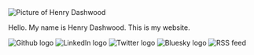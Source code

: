 

<div className="mb-4 flex justify-center">
  <Image
    src="https://res.cloudinary.com/henrydashwood/image/upload/v1697504700/profile_ac0f0fab87.jpg"
    alt="Picture of Henry Dashwood"
    width={300}
    height={300}
    className="rounded-lg"
  />
</div>

Hello. My name is Henry Dashwood. This is my website.

<div className="flex justify-center rounded-lg p-4">
  <Link href="https://github.com/HenryDashwood" target="_blank">
    <Image
      priority
      src="https://res.cloudinary.com/henrydashwood/image/upload/v1676510961/website-cms/index/github_qrrmcq.svg"
      width={50}
      height={50}
      alt="Github logo"
      className="rounded-lg p-1"
    />
  </Link>
  <Link href="https://www.linkedin.com/in/henry-dashwood-42497969" target="_blank">
    <Image
      priority
      src="https://res.cloudinary.com/henrydashwood/image/upload/v1676510961/website-cms/index/linkedin_ipkort.svg"
      width={50}
      height={50}
      alt="LinkedIn logo"
      className="rounded-lg p-1"
    />
  </Link>
  <Link href="https://twitter.com/hcndashwood" target="_blank">
    <Image
      priority
      src="https://res.cloudinary.com/henrydashwood/image/upload/v1676510961/website-cms/index/twitter_tt3pql.svg"
      width={50}
      height={50}
      alt="Twitter logo"
      className="rounded-lg p-1"
    />
  </Link>
  <Link href="https://bsky.app/profile/hcndashwood.bsky.social" target="_blank">
    <Image
      priority
      src="https://res.cloudinary.com/henrydashwood/image/upload/v1732484374/Bluesky_Logo_a49zgf.svg"
      width={50}
      height={50}
      alt="Bluesky logo"
      className="rounded-lg p-1"
    />
  </Link>
  <Link href="/feed.xml" target="_blank">
    <Image
      priority
      src="https://res.cloudinary.com/henrydashwood/image/upload/v1717438680/rss_81837ee370.svg"
      width={50}
      height={50}
      alt="RSS feed"
      className="rounded-lg p-1"
    />
  </Link>
</div>

<div>
  <LinkBoxContainer />
</div>
